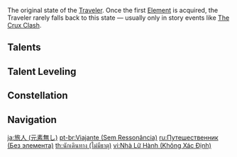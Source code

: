 {{Traveler Infobox
|element     = Unaligned
|order       = 0
|releaseDate = 2020-09-28
}}
The original state of the [[Traveler]]. Once the first [[Element]] is acquired, the Traveler rarely falls back to this state &mdash; usually only in story events like [[The Crux Clash (Quest)|The Crux Clash]].

==Talents==
{{Talent Table|Traveler (Unaligned)}}

==Talent Leveling==
{{Talent Upgrade|Mondstadt}}

==Constellation==
{{Description|The Traveler's constellation cannot be accessed.}}

==Navigation==
{{Traveler Navbox}}

[[ja:旅人 (元素無し)]]
[[pt-br:Viajante (Sem Ressonância)]]
[[ru:Путешественник (Без элемента)]]
[[th:นักเดินทาง (ไม่มีธาตุ)]]
[[vi:Nhà Lữ Hành (Không Xác Định)]]